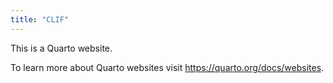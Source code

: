```yaml
---
title: "CLIF"
---
```


This is a Quarto website.

To learn more about Quarto websites visit <https://quarto.org/docs/websites>.
